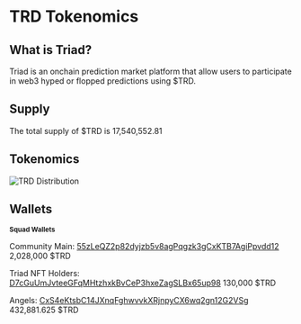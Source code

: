 
# TRD Tokenomics

## What is Triad?

Triad is an onchain prediction market platform that allow users to participate in web3 hyped or flopped predictions using $TRD.

## Supply

The total supply of $TRD is 17,540,552.81

## Tokenomics

![TRD Distribution](/images/trd-tokenomics.png)

## Wallets

<small>
  <b>Squad Wallets</b>
</small>

Community Main: [55zLeQZ2p82dyjzb5v8agPqgzk3gCxKTB7AgiPpvdd12](https://solscan.io/address/55zLeQZ2p82dyjzb5v8agPqgzk3gCxKTB7AgiPpvdd12) 2,028,000 $TRD

Triad NFT Holders: [D7cGuUmJvteeGFqMHtzhxkBvCeP3hxeZagSLBx65up98](https://solscan.io/address/D7cGuUmJvteeGFqMHtzhxkBvCeP3hxeZagSLBx65up98) 130,000 $TRD

Angels: [CxS4eKtsbC14JXnqFghwvvkXRjnpyCX6wq2gn12G2VSg](https://solscan.io/address/CxS4eKtsbC14JXnqFghwvvkXRjnpyCX6wq2gn12G2VSg) 432,881.625 $TRD
